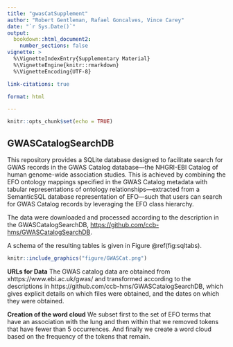 ```yaml
---
title: "gwasCatSupplement"
author: "Robert Gentleman, Rafael Goncalves, Vince Carey"
date: "`r Sys.Date()`"
output: 
  bookdown::html_document2: 
    number_sections: false
vignette: >
  %\VignetteIndexEntry{Supplementary Material}
  %\VignetteEngine{knitr::rmarkdown}
  %\VignetteEncoding{UTF-8}

link-citations: true

format: html

---
```


```r
knitr::opts_chunk$set(echo = TRUE)
```

## GWASCatalogSearchDB

This repository provides a SQLite database designed to facilitate search for GWAS records in the GWAS Catalog database—the NHGRI-EBI Catalog of human genome-wide association studies. This is achieved by combining the EFO ontology mappings specified in the GWAS Catalog metadata with tabular representations of ontology relationships—extracted from a SemanticSQL database representation of EFO—such that users can search for GWAS Catalog records by leveraging the EFO class hierarchy.

The data were downloaded and processed according to the description in the GWASCatalogSearchDB,
<https://github.com/ccb-hms/GWASCatalogSearchDB>.

A schema of the resulting tables is given in Figure \@ref(fig:sqltabs).

```r
knitr::include_graphics("figure/GWASCat.png")
```

**URLs for Data**
The GWAS catalog data are obtained from xhttps://www.ebi.ac.uk/gwas/
and transformed according to the descriptions in https://github.com/ccb-hms/GWASCatalogSearchDB,
which gives explicit details on which files were obtained, and the dates on which they
were obtained.

**Creation of the word cloud**
We subset first to the set of EFO terms that have an association with the lung and then within that we removed tokens that have fewer than 5 occurrences. And finally we create a word cloud based on the frequency of the tokens that remain.




